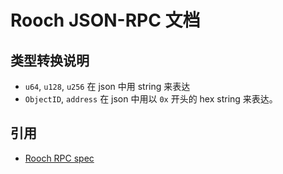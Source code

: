 # Rooch JSON-RPC 文档

## 类型转换说明

- `u64`, `u128`, `u256` 在 json 中用 string 来表达
- `ObjectID`, `address` 在 json 中用以 `0x` 开头的 hex string 来表达。

## 引用

- [Rooch RPC spec](https://playground.open-rpc.org/?schemaUrl=https://raw.githubusercontent.com/rooch-network/rooch/main/crates/rooch-open-rpc-spec/schemas/openrpc.json)
